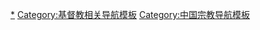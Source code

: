 [[Category:中国基督教|*]]
[[Category:基督教相关导航模板|Category:基督教相关导航模板]]
[[Category:中国宗教导航模板|Category:中国宗教导航模板]]